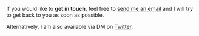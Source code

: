 If you would like to **get in touch**, feel free to [send me an email](mailto:mail@nbac.me) and I will try to get back to you as soon as possible.

Alternatively, I am also available via DM on [Twitter](https://twitter.com/nico_bachner).
